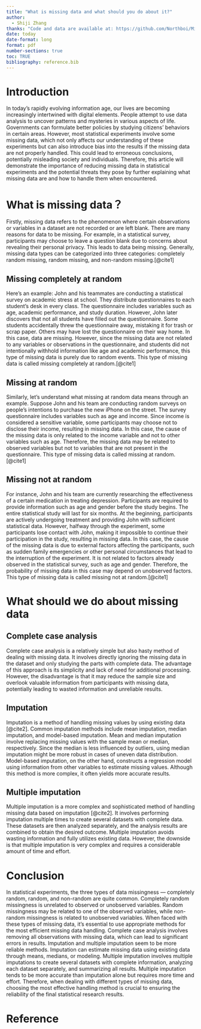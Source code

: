 ```yaml
---
title: "What is missing data and what should you do about it?"
author: 
  - Shiji Zhang
thanks: "Code and data are available at: https://github.com/Northboi/Missingdataessay"
date: today
date-format: long
format: pdf
number-sections: true
toc: TRUE
bibliography: reference.bib
---
```


\newpage

# Introduction
In today's rapidly evolving information age, our lives are becoming increasingly intertwined with digital elements. People attempt to use data analysis to uncover patterns and mysteries in various aspects of life. Governments can formulate better policies by studying citizens' behaviors in certain areas. However, most statistical experiments involve some missing data, which not only affects our understanding of these experiments but can also introduce bias into the results if the missing data are not properly handled. This could lead to erroneous conclusions, potentially misleading society and individuals. Therefore, this article will demonstrate the importance of reducing missing data in statistical experiments and the potential threats they pose by further explaining what missing data are and how to handle them when encountered.

# What is missing data？

Firstly, missing data refers to the phenomenon where certain observations or variables in a dataset are not recorded or are left blank. There are many reasons for data to be missing. For example, in a statistical survey, participants may choose to leave a question blank due to concerns about revealing their personal privacy. This leads to data being missing. Generally, missing data types can be categorized into three categories: completely random missing, random missing, and non-random missing.[@cite1]

## Missing completely at random
Here's an example: John and his teammates are conducting a statistical survey on academic stress at school. They distribute questionnaires to each student's desk in every class. The questionnaire includes variables such as age, academic performance, and study duration. However, John later discovers that not all students have filled out the questionnaire. Some students accidentally threw the questionnaire away, mistaking it for trash or scrap paper. Others may have lost the questionnaire on their way home. In this case, data are missing. However, since the missing data are not related to any variables or observations in the questionnaire, and students did not intentionally withhold information like age and academic performance, this type of missing data is purely due to random events. This type of missing data is called missing completely at random.[@cite1]

## Missing at random
Similarly, let's understand what missing at random data means through an example. Suppose John and his team are conducting random surveys on people's intentions to purchase the new iPhone on the street. The survey questionnaire includes variables such as age and income. Since income is considered a sensitive variable, some participants may choose not to disclose their income, resulting in missing data. In this case, the cause of the missing data is only related to the income variable and not to other variables such as age. Therefore, the missing data may be related to observed variables but not to variables that are not present in the questionnaire. This type of missing data is called missing at random.[@cite1]

## Missing not at random
For instance, John and his team are currently researching the effectiveness of a certain medication in treating depression. Participants are required to provide information such as age and gender before the study begins. The entire statistical study will last for six months. At the beginning, participants are actively undergoing treatment and providing John with sufficient statistical data. However, halfway through the experiment, some participants lose contact with John, making it impossible to continue their participation in the study, resulting in missing data. In this case, the cause of the missing data is due to external factors affecting the participants, such as sudden family emergencies or other personal circumstances that lead to the interruption of the experiment. It is not related to factors already observed in the statistical survey, such as age and gender. Therefore, the probability of missing data in this case may depend on unobserved factors. This type of missing data is called missing not at random.[@cite1]

# What should we do about missing data

## Complete case analysis
Complete case analysis is a relatively simple but also hasty method of dealing with missing data. It involves directly ignoring the missing data in the dataset and only studying the parts with complete data. The advantage of this approach is its simplicity and lack of need for additional processing. However, the disadvantage is that it may reduce the sample size and overlook valuable information from participants with missing data, potentially leading to wasted information and unreliable results.

## Imputation
Imputation is a method of handling missing values by using existing data [@cite2]. Common imputation methods include mean imputation, median imputation, and model-based imputation. Mean and median imputation involve replacing missing values with the sample mean or median, respectively. Since the median is less influenced by outliers, using median imputation might be more robust in cases of uneven data distribution. Model-based imputation, on the other hand, constructs a regression model using information from other variables to estimate missing values. Although this method is more complex, it often yields more accurate results.

## Multiple imputation
Multiple imputation is a more complex and sophisticated method of handling missing data based on imputation [@cite2]. It involves performing imputation multiple times to create several datasets with complete data. These datasets are then analyzed separately, and the analysis results are combined to obtain the desired outcome. Multiple imputation avoids wasting information and fully utilizes existing data. However, the downside is that multiple imputation is very complex and requires a considerable amount of time and effort.

# Conclusion
In statistical experiments, the three types of data missingness — completely random, random, and non-random are quite common. Completely random missingness is unrelated to observed or unobserved variables. Random missingness may be related to one of the observed variables, while non-random missingness is related to unobserved variables. When faced with these types of missing data, it's essential to use appropriate methods for the most efficient missing data handling. Complete case analysis involves removing all observations with missing data, which can lead to significant errors in results. Imputation and multiple imputation seem to be more reliable methods. Imputation can estimate missing data using existing data through means, medians, or modeling. Multiple imputation involves multiple imputations to create several datasets with complete information, analyzing each dataset separately, and summarizing all results. Multiple imputation tends to be more accurate than imputation alone but requires more time and effort. Therefore, when dealing with different types of missing data, choosing the most effective handling method is crucial to ensuring the reliability of the final statistical research results.
\newpage

# Reference